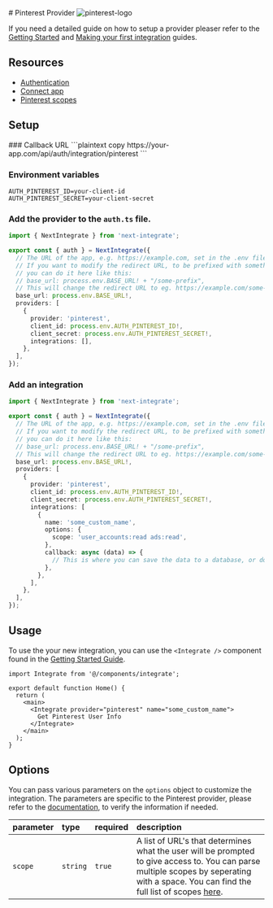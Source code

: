 
<div className="flex w-full items-center justify-between gap-4">
  # Pinterest Provider
  <Image
    src="/icons/pinterest.svg"
    alt="pinterest-logo"
    width={48}
    height={48}
  />
</div>

If you need a detailed guide on how to setup a provider pleaser refer to the [Getting Started](/docs/getting-started) and [Making your first integration](/docs/making-your-first-integration) guides.

## Resources

- [Authentication](https://developers.pinterest.com/docs/getting-started/authentication-and-scopes/#authentication)
- [Connect app](https://developers.pinterest.com/docs/getting-started/connect-app/)
- [Pinterest scopes](https://developers.pinterest.com/docs/getting-started/authentication-and-scopes/#pinterest-scopes)

## Setup

<Steps>
### Callback URL
```plaintext copy
https://your-app.com/api/auth/integration/pinterest
```

### Environment variables

```.env filename=".env.local" copy
AUTH_PINTEREST_ID=your-client-id
AUTH_PINTEREST_SECRET=your-client-secret
```

### Add the provider to the `auth.ts` file.

```ts filename="auth.ts" copy {11-16}
import { NextIntegrate } from 'next-integrate';

export const { auth } = NextIntegrate({
  // The URL of the app, e.g. https://example.com, set in the .env file.
  // If you want to modify the redirect URL, to be prefixed with something else,
  // you can do it here like this:
  // base_url: process.env.BASE_URL! + "/some-prefix",
  // This will change the redirect URL to eg. https://example.com/some-prefix/api/auth/integrations/google
  base_url: process.env.BASE_URL!,
  providers: [
    {
      provider: 'pinterest',
      client_id: process.env.AUTH_PINTEREST_ID!,
      client_secret: process.env.AUTH_PINTEREST_SECRET!,
      integrations: [],
    },
  ],
});
```

### Add an integration

```ts copy filename="auth.ts" {16-24}
import { NextIntegrate } from 'next-integrate';

export const { auth } = NextIntegrate({
  // The URL of the app, e.g. https://example.com, set in the .env file.
  // If you want to modify the redirect URL, to be prefixed with something else,
  // you can do it here like this:
  // base_url: process.env.BASE_URL! + "/some-prefix",
  // This will change the redirect URL to eg. https://example.com/some-prefix/api/auth/integrations/google
  base_url: process.env.BASE_URL!,
  providers: [
    {
      provider: 'pinterest',
      client_id: process.env.AUTH_PINTEREST_ID!,
      client_secret: process.env.AUTH_PINTEREST_SECRET!,
      integrations: [
        {
          name: 'some_custom_name',
          options: {
            scope: 'user_accounts:read ads:read',
          },
          callback: async (data) => {
            // This is where you can save the data to a database, or do something else with it.
          },
        },
      ],
    },
  ],
});
```

</Steps>

## Usage

To use the your new integration, you can use the `<Integrate />` component found in the [Getting Started Guide]("docs/getting-started#create-an-integrate-components").

```tsx copy {1, 6-8}
import Integrate from '@/components/integrate';

export default function Home() {
  return (
    <main>
      <Integrate provider="pinterest" name="some_custom_name">
        Get Pinterest User Info
      </Integrate>
    </main>
  );
}
```

## Options

You can pass various parameters on the `options` object to customize the integration. The parameters are specific to the Pinterest provider, please refer to the [documentation](https://developers.klaviyo.com/en/docs/set_up_oauth), to verify the information if needed.

| parameter | type     | required | description                                                                                                                                                                                                                                                                                 |
| :-------- | :------- | :------- | :------------------------------------------------------------------------------------------------------------------------------------------------------------------------------------------------------------------------------------------------------------------------------------------ |
| `scope`   | `string` | `true`   | A list of URL's that determines what the user will be prompted to give access to. You can parse multiple scopes by seperating with a space. You can find the full list of scopes [here](https://developers.pinterest.com/docs/getting-started/authentication-and-scopes/#pinterest-scopes). |
